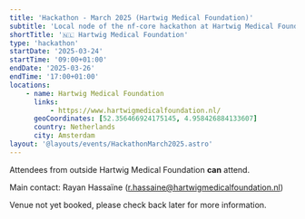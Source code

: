 ```yaml
---
title: 'Hackathon - March 2025 (Hartwig Medical Foundation)'
subtitle: 'Local node of the nf-core hackathon at Hartwig Medical Foundation, Netherlands'
shortTitle: '🇳🇱 Hartwig Medical Foundation'
type: 'hackathon'
startDate: '2025-03-24'
startTime: '09:00+01:00'
endDate: '2025-03-26'
endTime: '17:00+01:00'
locations:
    - name: Hartwig Medical Foundation
      links:
          - https://www.hartwigmedicalfoundation.nl/
      geoCoordinates: [52.356466924175145, 4.958426884133607]
      country: Netherlands
      city: Amsterdam
layout: '@layouts/events/HackathonMarch2025.astro'
---
```


Attendees from outside Hartwig Medical Foundation **can** attend.

Main contact: Rayan Hassaïne ([r.hassaine@hartwigmedicalfoundation.nl](mailto:r.hassaine@hartwigmedicalfoundation.nl))

Venue not yet booked, please check back later for more information.
